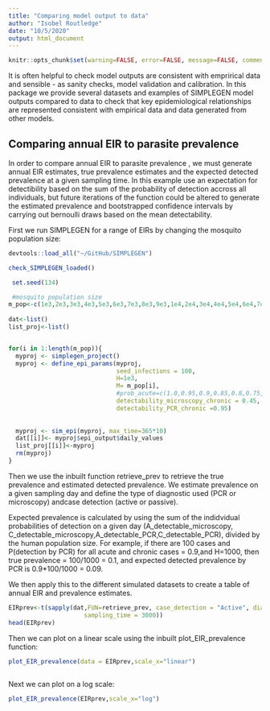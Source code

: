 ```yaml
---
title: "Comparing model output to data"
author: "Isobel Routledge"
date: "10/5/2020"
output: html_document
---
```


```r
knitr::opts_chunk$set(warning=FALSE, error=FALSE, message=FALSE, comment=FALSE, warning= FALSE)
```
It is often helpful to check model outputs are consistent with emprirical data and sensible - as sanity checks, model validation and calibration. In this package we provide several datasets and examples of SIMPLEGEN model outputs compared to data to check that key epidemiological relationships are represented consistent with empirical data and data generated from other models. 

## Comparing annual EIR to parasite prevalence 

In order to compare annual EIR to parasite prevalence , we must generate annual EIR estimates, true prevalence estimates and  the expected detected prevalence at a given sampling time. In this example use an expectation for detectibility based on the sum of the probability of detection accross all individuals, but future iterations of the function could be altered to generate the estimated prevalence and bootstrapped confidence intervals by carrying out bernoulli draws based on the mean detectability.

First we run SIMPLEGEN for a range of EIRs by changing the mosquito population size:

```r

devtools::load_all("~/GitHub/SIMPLEGEN")

check_SIMPLEGEN_loaded()

 set.seed(134)

 #mosquito population size
m_pop<-c(1e3,2e3,3e3,4e3,5e3,6e3,7e3,8e3,9e3,1e4,2e4,3e4,4e4,5e4,6e4,7e4,8e4,9e4,1e5,2e5)
 
dat<-list()
list_proj<-list()


for(i in 1:length(m_pop)){
  myproj <- simplegen_project()
  myproj <- define_epi_params(myproj,
                              seed_infections = 100,
                              H=1e3,
                              M= m_pop[i],
                              #prob_acute=c(1.0,0.95,0.9,0.85,0.8,0.75,0.7,0.65,0.6,0.55,0.5,0.45,0.4),
                              detectability_microscopy_chronic = 0.45,
                              detectability_PCR_chronic =0.95)
  
  
  myproj <- sim_epi(myproj, max_time=365*10)
  dat[[i]]<- myproj$epi_output$daily_values
  list_proj[[i]]<-myproj
  rm(myproj)
}

```

Then we use the inbuilt function retrieve_prev to retrieve the true prevalence and estimated detected prevalence. We estimate prevalence on a given sampling day and define the type of diagnostic used (PCR or microscopy) andcase detection (active or passive). 

Expected prevalence is calculated by using the sum of the indidvidual probabilities of detection on a given day (A_detectable_microscopy, C_detectable_microscopy,A_detectable_PCR,C_detectable_PCR), divided by the human population size. For example, if there are 100 cases and P(detection by PCR) for all acute and chronic cases = 0.9,and H=1000, then true prevalence = 100/1000 = 0.1, and expected detected prevalence by PCR is 0.9*100/1000 = 0.09. 

We then apply this to the different simulated datasets to create a table of annual EIR and prevalence estimates.

```r
EIRprev<-t(sapply(dat,FUN=retrieve_prev, case_detection = "Active", diagnosis = "Microscopy",
                     sampling_time = 3000))
head(EIRprev)

```

Then we can plot on a linear scale using the inbuilt plot_EIR_prevalence function:
```r
plot_EIR_prevalence(data = EIRprev,scale_x="linear")
 
```

Next we can plot on a log scale:
```r
plot_EIR_prevalence(EIRprev,scale_x="log")


```


